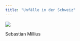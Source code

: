 ```yaml
---
title: "Unfälle in der Schweiz"
---
```


::: {#fig-gr}

![](assets/SebastianMillius.png)

Sebastian Millius

:::


